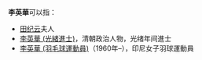 '''李英華'''可以指：
*[[田纪云|田纪云]]夫人
*[[李英華_(光緒進士)|李英華 (光緒進士)]]，清朝政治人物，光绪年间進士
*[[李英華_(羽毛球運動員)|李英華 (羽毛球運動員)]]（1960年–），印尼女子羽球運動員

{{Disambig|Y英|Cat=三字李姓人名消歧義}}